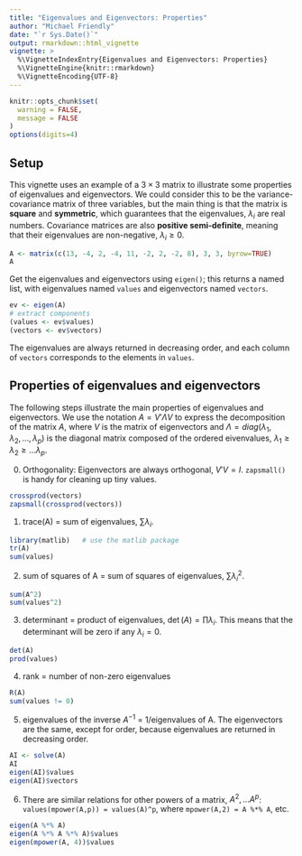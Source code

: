 ```yaml
---
title: "Eigenvalues and Eigenvectors: Properties"
author: "Michael Friendly"
date: "`r Sys.Date()`"
output: rmarkdown::html_vignette
vignette: >
  %\VignetteIndexEntry{Eigenvalues and Eigenvectors: Properties}
  %\VignetteEngine{knitr::rmarkdown}
  %\VignetteEncoding{UTF-8}
---
```


```r
knitr::opts_chunk$set(
  warning = FALSE,
  message = FALSE
)
options(digits=4)
```
## Setup

This vignette uses an example of a $3 \times 3$ matrix to illustrate some properties of
eigenvalues and eigenvectors.  We could consider this to be the variance-covariance matrix of three variables,
but the main thing is that the matrix is **square** and **symmetric**, which guarantees that the eigenvalues, $\lambda_i$ are
real numbers. Covariance matrices are also **positive semi-definite**, meaning
that their eigenvalues are non-negative, $\lambda_i \ge 0$.

```r
A <- matrix(c(13, -4, 2, -4, 11, -2, 2, -2, 8), 3, 3, byrow=TRUE)
A
```

Get the eigenvalues and eigenvectors using `eigen()`;  this returns a named list, with eigenvalues named `values` and
eigenvectors named `vectors`.
```r
ev <- eigen(A)
# extract components
(values <- ev$values)
(vectors <- ev$vectors)
```
The eigenvalues are always returned in decreasing order, and each column of `vectors` corresponds to the
elements in `values`.


## Properties of eigenvalues and eigenvectors
The following steps illustrate the main properties of eigenvalues and eigenvectors.  We use the notation
$A = V' \Lambda V$ to express the decomposition of the matrix $A$, where $V$ is the matrix of
eigenvectors and $\Lambda = diag(\lambda_1, \lambda_2, \dots, \lambda_p)$ is the diagonal matrix
composed of the ordered eivenvalues, $\lambda_1 \ge \lambda_2 \ge \dots \lambda_p$.

0. Orthogonality: Eigenvectors are always orthogonal, $V' V = I$.  `zapsmall()` is handy for cleaning up tiny values.
```r
crossprod(vectors)
zapsmall(crossprod(vectors))
```


1. trace(A) = sum of eigenvalues, $\sum \lambda_i$.
```r
library(matlib)   # use the matlib package
tr(A)
sum(values)
```

2. sum of squares of A = sum of squares of eigenvalues, $\sum \lambda_i^2$.
```r
sum(A^2)
sum(values^2)
```

3. determinant = product of eigenvalues, $\det(A) = \prod \lambda_i$. This means that the determinant will be zero
if any $\lambda_i = 0$.
```r
det(A)
prod(values)
```

4. rank = number of non-zero eigenvalues
```r
R(A)
sum(values != 0)
```


5. eigenvalues of the inverse $A^{-1}$ = 1/eigenvalues of A. The eigenvectors are the same, except for order, because eigenvalues
are returned in decreasing order.
```r
AI <- solve(A)
AI
eigen(AI)$values
eigen(AI)$vectors
```

6. There are similar relations for other powers of a matrix, $A^2, \dots A^p$: `values(mpower(A,p)) = values(A)^p`, where 
`mpower(A,2) = A %*% A`, etc.
```r
eigen(A %*% A)
eigen(A %*% A %*% A)$values
eigen(mpower(A, 4))$values

```

